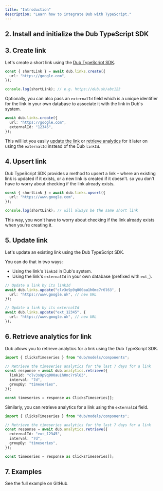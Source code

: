```yaml
---
title: "Introduction"
description: "Learn how to integrate Dub with TypeScript."
---
```



<Prerequisites />

## 2. Install and initialize the Dub TypeScript SDK

<InstallTypescript />

## 3. Create link

Let's create a short link using the [Dub TypeScript SDK](/sdks/typescript/overview).

```typescript create-link.ts
const { shortLink } = await dub.links.create({
  url: "https://google.com",
});

console.log(shortLink); // e.g. https://dub.sh/abc123
```

<Accordion title="Full list of available attributes for the Link model">
  <LinkArguments />
</Accordion>

Optionally, you can also pass an `externalId` field which is a unique identifier for the link in your own database to associate it with the link in Dub's system.

```typescript create-link-external-id.ts
await dub.links.create({
  url: "https://google.com",
  externalId: "12345",
});
```

This will let you easily [update the link](#5-update-link) or [retrieve analytics](#6-retrieve-analytics-for-link) for it later on using the `externalId` instead of the Dub `linkId`.

## 4. Upsert link

Dub TypeScript SDK provides a method to upsert a link – where an existing link is updated if it exists, or a new link is created if it doesn't. so you don't have to worry about checking if the link already exists.

```typescript upsert-link.ts
const { shortLink } = await dub.links.upsert({
  url: "https://www.google.com",
});

console.log(shortLink); // will always be the same short link
```

This way, you won't have to worry about checking if the link already exists when you're creating it.

## 5. Update link

Let's update an existing link using the Dub TypeScript SDK.

You can do that in two ways:

- Using the link's `linkId` in Dub's system.
- Using the link's `externalId` in your own database (prefixed with `ext_`).

```typescript update-link.ts
// Update a link by its linkId
await dub.links.update("clv3o9p9q000au1h0mc7r6l63", {
  url: "https://www.google.uk", // new URL
});

// Update a link by its externalId
await dub.links.update("ext_12345", {
  url: "https://www.google.uk", // new URL
});
```

## 6. Retrieve analytics for link

Dub allows you to retrieve analytics for a link using the Dub TypeScript SDK.

```typescript get-analytics.ts
import { ClicksTimeseries } from "dub/models/components";

// Retrieve the timeseries analytics for the last 7 days for a link
const response = await dub.analytics.retrieve({
  linkId: "clv3o9p9q000au1h0mc7r6l63",
  interval: "7d",
  groupBy: "timeseries",
});

const timeseries = response as ClicksTimeseries[];
```

Similarly, you can retrieve analytics for a link using the `externalId` field.

```typescript get-analytics-external-id.ts
import { ClicksTimeseries } from "dub/models/components";

// Retrieve the timeseries analytics for the last 7 days for a link
const response = await dub.analytics.retrieve({
  externalId: "ext_12345",
  interval: "7d",
  groupBy: "timeseries",
});

const timeseries = response as ClicksTimeseries[];
```

## 7. Examples

<CardGroup cols={2}>
  <Card
    title="TypeScript Example"
    icon="github"
    href="https://github.com/dubinc/examples/tree/main/typescript"
    color="#333333"
  >
    See the full example on GitHub.
  </Card>
</CardGroup>
